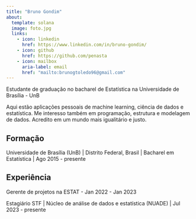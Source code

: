 ```yaml
---
title: "Bruno Gondim"
about:
  template: solana
  image: foto.jpg
  links:
    - icon: linkedin
      href: https://www.linkedin.com/in/bruno-gondim/
    - icon: github
      href: https://github.com/penasta
    - icon: mailbox
      aria-label: email
      href: "mailto:brunogtoledo96@gmail.com"  
---
```


Estudante de graduação no bacharel de Estatística na Universidade de Brasília - UnB

Aqui estão aplicações pessoais de machine learning, ciência de dados e estatística. Me interesso também em programação, estrutura e modelagem de dados. Acredito em um mundo mais igualitário e justo.

## Formação

Universidade de Brasília (UnB) | Distrito Federal, Brasil |
Bacharel em Estatística | Ago 2015 - presente

## Experiência

Gerente de projetos na ESTAT - Jan 2022 - Jan 2023

Estagiário STF | Núcleo de análise de dados e estatística (NUADE) | Jul 2023 - presente
